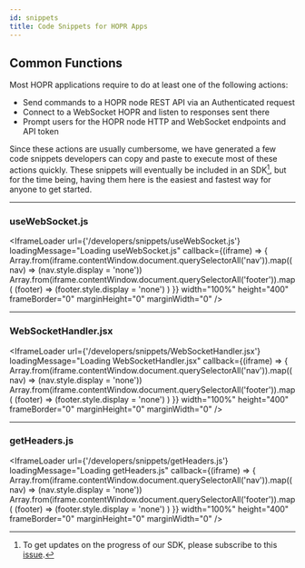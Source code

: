 ```yaml
---
id: snippets
title: Code Snippets for HOPR Apps
---
```



## Common Functions

Most HOPR applications require to do at least one of the following actions:

- Send commands to a HOPR node REST API via an Authenticated request
- Connect to a WebSocket HOPR and listen to responses sent there
- Prompt users for the HOPR node HTTP and WebSocket endpoints and API token

Since these actions are usually cumbersome, we have generated a few code snippets developers can copy and paste
to execute most of these actions quickly. These snippets will eventually be included in an SDK[^1], but for the time being,
having them here is the easiest and fastest way for anyone to get started.

---

### useWebSocket.js

<IframeLoader
  url={'/developers/snippets/useWebSocket.js'}
  loadingMessage="Loading useWebSocket.js"
  callback={(iframe) => {
    Array.from(iframe.contentWindow.document.querySelectorAll('nav')).map((nav) => (nav.style.display = 'none'))
    Array.from(iframe.contentWindow.document.querySelectorAll('footer')).map(
      (footer) => (footer.style.display = 'none')
    )
  }}
  width="100%"
  height="400"
  frameBorder="0"
  marginHeight="0"
  marginWidth="0"
/>

---

### WebSocketHandler.jsx

<IframeLoader
  url={'/developers/snippets/WebSocketHandler.jsx'}
  loadingMessage="Loading WebSocketHandler.jsx"
  callback={(iframe) => {
    Array.from(iframe.contentWindow.document.querySelectorAll('nav')).map((nav) => (nav.style.display = 'none'))
    Array.from(iframe.contentWindow.document.querySelectorAll('footer')).map(
      (footer) => (footer.style.display = 'none')
    )
  }}
  width="100%"
  height="400"
  frameBorder="0"
  marginHeight="0"
  marginWidth="0"
/>

---

### getHeaders.js

<IframeLoader
  url={'/developers/snippets/getHeaders.js'}
  loadingMessage="Loading getHeaders.js"
  callback={(iframe) => {
    Array.from(iframe.contentWindow.document.querySelectorAll('nav')).map((nav) => (nav.style.display = 'none'))
    Array.from(iframe.contentWindow.document.querySelectorAll('footer')).map(
      (footer) => (footer.style.display = 'none')
    )
  }}
  width="100%"
  height="400"
  frameBorder="0"
  marginHeight="0"
  marginWidth="0"
/>

[^1]: To get updates on the progress of our SDK, please subscribe to this [issue](https://github.com/hoprnet/hoprnet/issues/3538).
